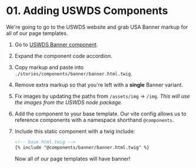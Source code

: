 # 01. Adding USWDS Components

We're going to go to the USWDS website and grab USA Banner markup for all of our page templates.

1. Go to [USWDS Banner component](https://designsystem.digital.gov/components/banner/).
1. Expand the component code accordion.
1. Copy markup and paste into `./stories/components/banner/banner.html.twig`.
1. Remove extra markup so that you're left with a **single** Banner variant.
1. Fix images by updating the paths from `/assets/img` → `/img`. <i>This will use the images from the USWDS node package.</i>

1. Add the component to your base template. Our vite config allows us to reference components with a namespace shorthand `@components`.
1. Include this static component with a twig include:

   ```html
   <!-- base.html.twig -->
   {% include "@components/banner/banner.html.twig" %}
   ```

   Now all of our page templates will have banner!

